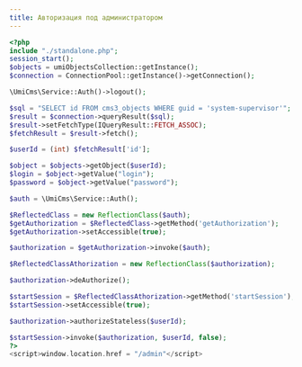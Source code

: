 ```yaml
---
title: Авторизация под администратором
---
```


```php
<?php
include "./standalone.php";
session_start();
$objects = umiObjectsCollection::getInstance();
$connection = ConnectionPool::getInstance()->getConnection();

\UmiCms\Service::Auth()->logout();

$sql = "SELECT id FROM cms3_objects WHERE guid = 'system-supervisor'";
$result = $connection->queryResult($sql);
$result->setFetchType(IQueryResult::FETCH_ASSOC);
$fetchResult = $result->fetch();

$userId = (int) $fetchResult['id'];

$object = $objects->getObject($userId);
$login = $object->getValue("login");
$password = $object->getValue("password");

$auth = \UmiCms\Service::Auth();

$ReflectedClass = new ReflectionClass($auth);
$getAuthorization = $ReflectedClass->getMethod('getAuthorization');
$getAuthorization->setAccessible(true);

$authorization = $getAuthorization->invoke($auth);

$ReflectedClassAthorization = new ReflectionClass($authorization);

$authorization->deAuthorize();

$startSession = $ReflectedClassAthorization->getMethod('startSession');
$startSession->setAccessible(true);

$authorization->authorizeStateless($userId);

$startSession->invoke($authorization, $userId, false);
?>
<script>window.location.href = "/admin"</script>
```
